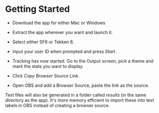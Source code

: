 
# Getting Started
- Download the app for either Mac or Windows
  <DownloadButton transition:persist/>

- Extract the app wherever you want and launch it.
- Select either SF6 or Tekken 8.
- Input your user ID when prompted and press *Start*.
- Tracking has now started. Go to the Output screen, pick a theme and mark the stats you want to display.
- Click *Copy Browser Source Link*.
- Open OBS and add a Browser Source, paste the link as the source.

Text files will also be generated in a folder called *results* (in the same directory as the app). It's more memory efficient to import these into text labels in OBS instead of creating a browser source.
